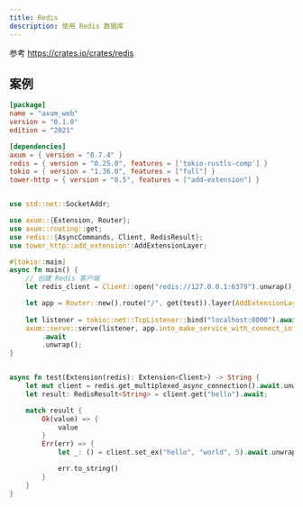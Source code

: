 ```yaml
---
title: Redis
description: 使用 Redis 数据库
---
```


参考 https://crates.io/crates/redis


## 案例


```toml
[package]
name = "axum_web"
version = "0.1.0"
edition = "2021"

[dependencies]
axum = { version = "0.7.4" }
redis = { version = "0.25.0", features = ['tokio-rustls-comp'] }
tokio = { version = "1.36.0", features = ["full"] }
tower-http = { version = "0.5", features = ["add-extension"] }

```

```rust

use std::net::SocketAddr;

use axum::{Extension, Router};
use axum::routing::get;
use redis::{AsyncCommands, Client, RedisResult};
use tower_http::add_extension::AddExtensionLayer;

#[tokio::main]
async fn main() {
    // 创建 Redis 客户端
    let redis_client = Client::open("redis://127.0.0.1:6379").unwrap();

    let app = Router::new().route("/", get(test)).layer(AddExtensionLayer::new(redis_client));
    
    let listener = tokio::net::TcpListener::bind("localhost:8000").await.unwrap();
    axum::serve::serve(listener, app.into_make_service_with_connect_info::<SocketAddr>())
        .await
        .unwrap();
}


async fn test(Extension(redis): Extension<Client>) -> String {
    let mut client = redis.get_multiplexed_async_connection().await.unwrap();
    let result: RedisResult<String> = client.get("hello").await;

    match result {
        Ok(value) => {
            value
        }
        Err(err) => {
            let _: () = client.set_ex("hello", "world", 5).await.unwrap();

            err.to_string()
        }
    }
}
```
